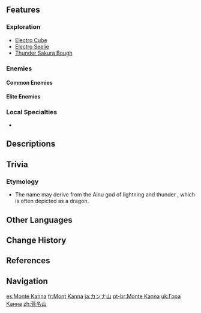 {{Location Infobox
|image        = Mt. Kanna.png
|type         = Subarea
|area         = Tsurumi Island
|region       = Inazuma
}}
{{Location Intro|{{Lang|'''Mt. Kanna'''|ja=カンナ山|ja_rm=Kanna-zan}}|description=}}
<!--
==Quests==
{{Quests by Category List|heo=1}}
-->
==Features==
===Exploration===
*[[Electro Cube]]
*[[Electro Seelie]]
*[[Thunder Sakura Bough]]

===Enemies===
====Common Enemies====
{{Enemy List|Electro Hilichurl Shooter;Geo Slime;Large Geo Slime;Pyro Whopperflower}}

====Elite Enemies====
{{Enemy List|Electro Abyss Mage;Crackling Axe Mitachurl}}

===Local Specialties===
*{{Item|Fluorescent Fungus}}

==Descriptions==
{{Description/Viewpoint|Tsurumi Island}}

==Trivia==
===Etymology===
* The name may derive from the Ainu god of lightning and thunder {{Lang|Kanna-{{w|kamuy}}|ain=カンナカムィ|ain_lit=above-god}}, which is often depicted as a dragon.

==Other Languages==
{{Other Languages
|en      = Mt. Kanna
|zhs     = 菅名山
|zhs_rm  = Jiānmíng-shān
|zht     = 菅名山
|zht_rm  = Jiānmíng-shān
|zh_tl   = Kanna Mountain
|zh_note = {{zh|s=菅名|t=菅名|rm=Jiānmíng}} is based on possible kanji for the Japanese {{ja|カンナ|rm=Kanna}}.
|ja      = カンナ{{Rubi|山|ざん}}
|ja_rm   = Kanna-zan<ref>[[Map]], Label: Mt. Kanna (Japanese)</ref>
|ja_tl   = Kanna Mountain
|ja_note = "Kanna" may derive from {{w|Ainu language|Ainu}} {{Lang|mini=1|ain_rm=kanna|ain=カンナ|ain_tl=above.}}
|ko      = 칸나{{tt|산|山}}
|ko_rm   = Kanna-san
|ko_tl   = Kanna Mountain
|es      = Monte Kanna
|es_tl   = Mt. Kanna
|fr      = Mont Kanna
|fr_tl   = Mt. Kanna
|ru      = Гора Канна
|ru_tl   = Mt. Kanna
|th      = Mt. Kanna
|vi      = Núi Kanna
|vi_tl   = Kanna Mountain
|de      = Kanna-Berg
|de_tl   = Kanna Mountain
|id      = Mt. Kanna
|pt      = Monte Kanna
|pt_tl   = Mount Kanna
|tr      = Kanna Dağı
|tr_tl   = Kanna Mountain
|it      = Monte Kanna
|it_tl   = Mount Kanna
}}

==Change History==
{{Change History|2.2}}

==References==
{{Reflist}}

==Navigation==
{{Area Navbox|Inazuma}}

[[es:Monte Kanna]]
[[fr:Mont Kanna]]
[[ja:カンナ山]]
[[pt-br:Monte Kanna]]
[[uk:Гора Канна]]
[[zh:菅名山]]